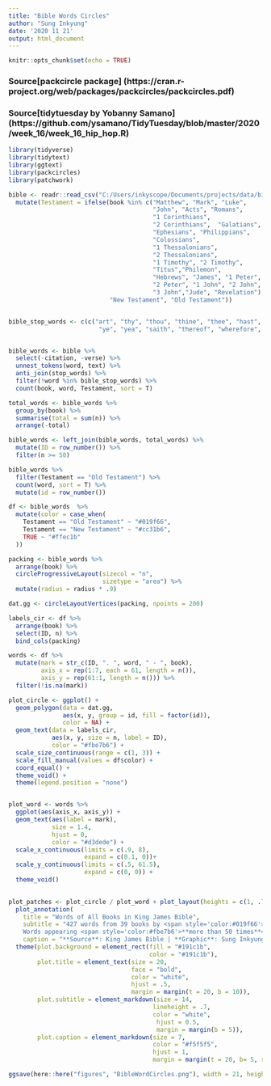 ```yaml
---
title: "Bible Words Circles"
author: "Sung Inkyung"
date: '2020 11 21'
output: html_document
---
```


```r
knitr::opts_chunk$set(echo = TRUE)
```
### Source[packcircle package] (https://cran.r-project.org/web/packages/packcircles/packcircles.pdf)
### Source[tidytuesday by Yobanny Samano] (https://github.com/ysamano/TidyTuesday/blob/master/2020/week_16/week_16_hip_hop.R)

```r
library(tidyverse)
library(tidytext)
library(ggtext)
library(packcircles)
library(patchwork)
```


```r
bible <- readr::read_csv("C:/Users/inkyscope/Documents/projects/data/bible_kjv_new.csv") %>% 
  mutate(Testament = ifelse(book %in% c("Matthew", "Mark", "Luke",
                                        "John", "Acts", "Romans", 
                                        "1 Corinthians", 
                                        "2 Corinthians",  "Galatians",
                                        "Ephesians", "Philippians",
                                        "Colossians", 
                                        "1 Thessalonians",
                                        "2 Thessalonians", 
                                        "1 Timothy", "2 Timothy",
                                        "Titus","Philemon",
                                        "Hebrews", "James", "1 Peter",
                                        "2 Peter", "1 John", "2 John",
                                        "3 John","Jude", "Revelation"), 
                            "New Testament", "Old Testament"))


bible_stop_words <- c(c("art", "thy", "thou", "thine", "thee", "hast", "hath","shalt",
                         "ye", "yea", "saith", "thereof", "wherefore", "lo", "aaron", "aaron's", "aaronites", "abarim"))


bible_words <- bible %>% 
  select(-citation, -verse) %>% 
  unnest_tokens(word, text) %>% 
  anti_join(stop_words) %>% 
  filter(!word %in% bible_stop_words) %>% 
  count(book, word, Testament, sort = T)

total_words <- bible_words %>% 
  group_by(book) %>% 
  summarise(total = sum(n)) %>% 
  arrange(-total)

bible_words <- left_join(bible_words, total_words) %>% 
  mutate(ID = row_number()) %>% 
  filter(n >= 50)

bible_words %>% 
  filter(Testament == "Old Testament") %>% 
  count(word, sort = T) %>% 
  mutate(id = row_number())

```

```r
df <- bible_words  %>% 
  mutate(color = case_when(
    Testament == "Old Testament" ~ "#019f66",
    Testament == "New Testament" ~ "#cc31b6",
    TRUE ~ "#ffec1b"
  ))

packing <- bible_words %>% 
  arrange(book) %>% 
  circleProgressiveLayout(sizecol = "n", 
                          sizetype = "area") %>% 
  mutate(radius = radius * .9)

dat.gg <- circleLayoutVertices(packing, npoints = 200)

labels_cir <- df %>% 
  arrange(book) %>% 
  select(ID, n) %>% 
  bind_cols(packing)

words <- df %>% 
  mutate(mark = str_c(ID, ". ", word, " - ", book),
         axis_x = rep(1:7, each = 61, length = n()),
         axis_y = rep(61:1, length = n())) %>% 
  filter(!is.na(mark))

plot_circle <- ggplot() +
  geom_polygon(data = dat.gg,
               aes(x, y, group = id, fill = factor(id)),
               color = NA) +
  geom_text(data = labels_cir,
            aes(x, y, size = n, label = ID),
            color = "#fbe7b6") +
  scale_size_continuous(range = c(1, 3)) +
  scale_fill_manual(values = df$color) +
  coord_equal() +
  theme_void() +
  theme(legend.position = "none")


plot_word <- words %>% 
  ggplot(aes(axis_x, axis_y)) +
  geom_text(aes(label = mark),
            size = 1.4,
            hjust = 0,
            color = "#d3dede") +
  scale_x_continuous(limits = c(.9, 8),
                     expand = c(0.1, 0))+
  scale_y_continuous(limits = c(.5, 61.5),
                     expand = c(0, 0)) +
  theme_void()
  

plot_patches <- plot_circle / plot_word + plot_layout(heights = c(1, .7)) +
  plot_annotation(
    title = "Words of All Books in King James Bible",
    subtitle = "427 words from 39 books by <span style='color:#019f66'>**Old Testament**</span> and<br>27 books by <span style='color:#cc31b6'>**New Testament**</span><br>
    Words appearing <span style='color:#fbe7b6'>**more than 50 times**</span> are selected from each Testament",
    caption = "**Source**: King James Bible | **Graphic**: Sung Inkyung") &
  theme(plot.background = element_rect(fill = "#191c1b",
                                       color = "#191c1b"),
        plot.title = element_text(size = 20, 
                                  face = "bold",
                                  color = "white",
                                  hjust = .5,
                                  margin = margin(t = 20, b = 10)),
        plot.subtitle = element_markdown(size = 14, 
                                        lineheight = .7,
                                        color = "white",
                                         hjust = 0.5,
                                         margin = margin(b = 5)),
        plot.caption = element_markdown(size = 7,
                                        color = "#f5f5f5",
                                        hjust = 1, 
                                        margin = margin(t = 20, b= 5, r = 10)))

ggsave(here::here("figures", "BibleWordCircles.png"), width = 21, height = 24, units = "cm")

```
